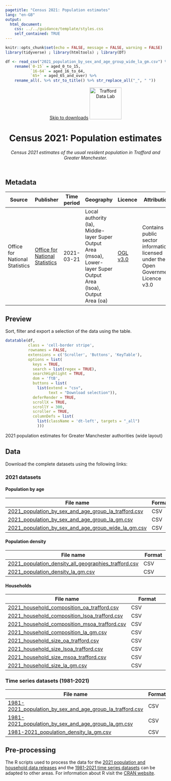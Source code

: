 ```yaml
---
pagetitle: "Census 2021: Population estimates"
lang: "en-GB"
output:
  html_document:
    css: ../../guidance/template/styles.css
    self_contained: TRUE
---
```


```r
knitr::opts_chunk$set(echo = FALSE, message = FALSE, warning = FALSE)
library(tidyverse) ; library(htmltools) ; library(DT)

df <- read_csv("2021_population_by_sex_and_age_group_wide_la_gm.csv") %>%
    rename(`0-15` = aged_0_to_15,
           `16-64` = aged_16_to_64,
           `65+` = aged_65_and_over) %>%
    rename_all(. %>% str_to_title() %>% str_replace_all("_", " "))
```
<header>
<span id="a11yNav"><a href="#downloads" class="themeBlockDark">Skip to downloads</a></span>
<a href="https://www.trafforddatalab.io/data.html"><img src="https://www.trafforddatalab.io/assets/logo/trafforddatalab_logo.svg" alt="Trafford Data Lab" aria-label="Return to Trafford Data Lab data page" width="100" class="traffordDataLabLogo"/></a>

<h1>Census 2021: Population estimates</h1>
*Census 2021 estimates of the usual resident population in Trafford and Greater Manchester.*

</header>

<main>
<h2>Metadata</h2>

<table id="metadata" class="table table-condensed">
  <thead>
    <tr class="header">
      <th>Source</th>
      <th>Publisher</th>
      <th>Time period</th>
      <th>Geography</th>
      <th>Licence</th>
      <th>Attribution</th>
      <th>Last updated</th>
    </tr>
  </thead>
  <tr>
    <td>Office for National Statistics</td>
    <td><a href="https://www.ons.gov.uk/census" target="_blank">Office for National Statistics</a></td>
    <td><time datetime="2021-03-21">2021-03-21</time></td>
    <td>Local authority (la), Middle-layer Super Output Area (msoa), Lower-layer Super Output Area (lsoa), Output Area (oa)</td>
    <td><a href="http://www.nationalarchives.gov.uk/doc/open-government-licence/version/3/" target="_blank">OGL v3.0</a></td>
    <td>Contains public sector information licensed under the Open Government Licence v3.0</td>
    <td><time datetime="2022-11-09">2022-11-09</time></td>
  </tr>
</table>

<h2>Preview</h2>
Sort, filter and export a selection of the data using the table.

```r
datatable(df,
          class = 'cell-border stripe',
          rownames = FALSE,
          extensions = c('Scroller', 'Buttons', 'KeyTable'),
          options = list(
            keys = TRUE,
            search = list(regex = TRUE),
            searchHighlight = TRUE,
            dom = 'ftB',
            buttons = list(
              list(extend = "csv",
                   text = "Download selection")),
            deferRender = TRUE,
            scrollX = TRUE,
            scrollY = 300,
            scroller = TRUE,
            columnDefs = list(
              list(className = 'dt-left', targets = "_all")
              )))
```
<div id="tableFooterTitle">2021 population estimates for Greater Manchester authorities (wide layout)</div>

<h2>Data</h2>
<span id ="downloads">Download the complete datasets using the following links:</span>

<h3>2021 datasets</h3>

<h4>Population by age</h4>
|File name |Format |
|---|---|
|[2021_population_by_sex_and_age_group_la_trafford.csv](2021_population_by_sex_and_age_group_la_trafford.csv) |CSV |
|[2021_population_by_sex_and_age_group_la_gm.csv](2021_population_by_sex_and_age_group_la_gm.csv) |CSV |
|[2021_population_by_sex_and_age_group_wide_la_gm.csv](2021_population_by_sex_and_age_group_wide_la_gm.csv) |CSV |

<h4>Population density</h4>
|File name |Format |
|---|---|
|[2021_population_density_all_geographies_trafford.csv](2021_population_density_all_geographies_trafford.csv) |CSV |
|[2021_population_density_la_gm.csv](2021_population_density_la_gm.csv) |CSV |

<h4>Households</h4>
|File name |Format |
|---|---|
|[2021_household_composition_oa_trafford.csv](2021_household_composition_oa_trafford.csv) |CSV |
|[2021_household_composition_lsoa_trafford.csv](2021_household_composition_lsoa_trafford.csv) |CSV |
|[2021_household_composition_msoa_trafford.csv](2021_household_composition_msoa_trafford.csv) |CSV |
|[2021_household_composition_la_gm.csv](2021_household_composition_la_gm.csv) |CSV |
|[2021_household_size_oa_trafford.csv](2021_household_size_oa_trafford.csv) |CSV |
|[2021_household_size_lsoa_trafford.csv](2021_household_size_lsoa_trafford.csv) |CSV |
|[2021_household_size_msoa_trafford.csv](2021_household_size_msoa_trafford.csv) |CSV |
|[2021_household_size_la_gm.csv](2021_household_size_la_gm.csv) |CSV |

<h3>Time series datasets (1981-2021)</h3>
|File name |Format |
|---|---|
|[1981-2021_population_by_sex_and_age_group_la_trafford.csv](1981-2021_population_by_sex_and_age_group_la_trafford.csv) |CSV |
|[1981-2021_population_by_sex_and_age_group_la_gm.csv](1981-2021_population_by_sex_and_age_group_la_gm.csv) |CSV |
|[1981-2021_population_density_la_gm.csv](1981-2021_population_density_la_gm.csv) |CSV |

<h2>Pre-processing</h2>
The R scripts used to process the data for the [2021 population and household data releases](pre-processing.R) and the [1981-2021 time series datasets](pre-processing-time-series.R) can be adapted to other areas. For information about R visit the <a href="https://cran.r-project.org" target="_blank">CRAN website</a>.

</main>

<script>
  // Fixes to dynamic elements created by DataTables to improve accessibility
  var removeElFn = setInterval(removeElement, 1000);

  function removeElement() {
    try {
      var el = document.getElementsByClassName("dataTables_scrollBody")[0].childNodes[0];
      el.removeChild(el.childNodes[0]); // Remove unwanted hidden text element from table - causing accessibility alert as it has no label

      el.parentNode.setAttribute('tabindex', '0');  // add attribute allowing keyboard users to access scrollable area

      clearInterval(removeElFn);  // cancel any further calls to this function as we have completed all actions
    }
    catch(e) {
      // form element 'el' doesn't exist yet so setInterval will call the function again until it does
    }
  }
</script>
